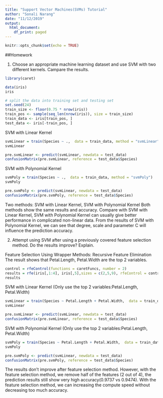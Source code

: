 ```yaml
---
title: "Support Vector Machines(SVMs) Tutorial"
author: "Sonali Narang"
date: "11/12/2019"
output:
  html_document:
    df_print: paged
---
```


```r
knitr::opts_chunk$set(echo = TRUE)
```

##Homework

1. Choose an appropriate machine learning dataset and use SVM with two different kernels. Campare the results. 
```r
library(caret)
```
```r
data(iris)
iris
```
```r
# split the data into training set and testing set
set.seed(24)
train_size <- floor(0.75 * nrow(iris))
train_pos <- sample(seq_len(nrow(iris)), size = train_size)
train_data <- iris[train_pos, ]
test_data <- iris[-train_pos, ]
```
SVM with Linear Kernel
```r
svmLinear = train(Species ~ .,  data = train_data, method = "svmLinear")
svmLinear
```
```r
pre.svmLinear <- predict(svmLinear, newdata = test_data)
confusionMatrix(pre.svmLinear, reference = test_data$Species)
```
SVM with Polynomial Kernel
```r
svmPoly = train(Species ~ .,  data = train_data, method = "svmPoly")
svmPoly
```
```r
pre.svmPoly <- predict(svmLinear, newdata = test_data)
confusionMatrix(pre.svmPoly, reference = test_data$Species)
```

Two methods: SVM with Linear Kernel, SVM with Polynomial Kernel
Both methods show the same results and accuracy. Compare with SVM with Linear Kernel, SVM with Polynomial Kernel can usually give better performance in complicated non-linear data.
From the results of SVM with Polynomial Kernel, we can see that degree, scale and parameter C will influence the prediction accuracy.

2. Attempt using SVM after using a previously covered feature selection method. Do the results improve? Explain.

Feature Selection Using Wrapper Methods: Recursive Feature Elimination
The result shows that Petal.Length, Petal.Width are the top 2 variables.
```r
control = rfeControl(functions = caretFuncs, number = 2)
results = rfe(iris[,1:4], iris[,5],sizes = c(2,5,9), rfeControl = control, method = "svmLinear")
results
```
SVM with Linear Kernel (Only use the top 2 variables:Petal.Length, Petal.Width)
```r
svmLinear = train(Species ~ Petal.Length + Petal.Width,  data = train_data, method = "svmLinear")
svmLinear
```
```r
pre.svmLinear <- predict(svmLinear, newdata = test_data)
confusionMatrix(pre.svmLinear, reference = test_data$Species)
```
SVM with Polynomial Kernel (Only use the top 2 variables:Petal.Length, Petal.Width)
```r
svmPoly = train(Species ~ Petal.Length + Petal.Width,  data = train_data, method = "svmPoly")
svmPoly
```
```r
pre.svmPoly <- predict(svmLinear, newdata = test_data)
confusionMatrix(pre.svmPoly, reference = test_data$Species)
```

The results don't improve after feature selection method.
However, with the feature selection method, we remove half of the features (2 out of 4), the prediction results still show very high accuracy(0.9737 vs 0.9474). 
With the feature selection method, we can increasing the compute speed without decreasing too much accuracy.